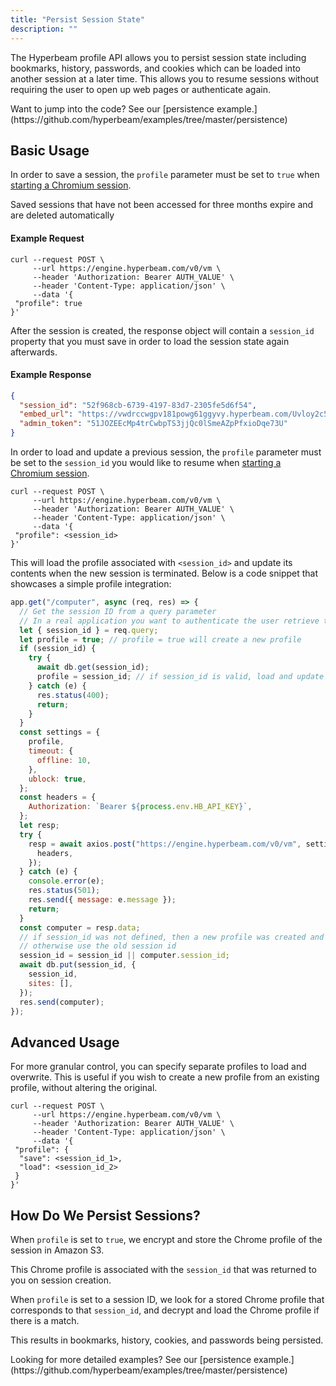 ```yaml
---
title: "Persist Session State"
description: ""
---
```


The Hyperbeam profile API allows you to persist session state including bookmarks, history,
passwords, and cookies which can be loaded into another session at a later time. This
allows you to resume sessions without requiring the user to open up web pages or
authenticate again.

<Note>
  Want to jump into the code? See our [persistence
  example.](https://github.com/hyperbeam/examples/tree/master/persistence)
</Note>

## Basic Usage

In order to save a session, the `profile` parameter must be set to `true` when
[starting a Chromium session](/rest-api/dispatch/start-chromium-session).

<Warning>Saved sessions that have not been accessed for three months expire and are deleted automatically</Warning>

#### Example Request

```curl
curl --request POST \
     --url https://engine.hyperbeam.com/v0/vm \
     --header 'Authorization: Bearer AUTH_VALUE' \
     --header 'Content-Type: application/json' \
     --data '{
 "profile": true
}'
```

After the session is created, the response object will contain a `session_id` property that you must save
in order to load the session state again afterwards.

#### Example Response

```json
{
  "session_id": "52f968cb-6739-4197-83d7-2305fe5d6f54",
  "embed_url": "https://vwdrccwgpv181powg61ggyvy.hyperbeam.com/Uvloy2c5QZeD1yMF_l1vVA?token=c8iw3SmQglOU0ugfLr3dWY2LalSKI_WOGUldEt8knbw",
  "admin_token": "51JOZEEcMp4trCwbpTS3jjQc0lSmeAZpPfxioDqe73U"
}
```

In order to load and update a previous session, the `profile` parameter must be set to the `session_id` you would like to resume
when [starting a Chromium session](/rest-api/dispatch/start-chromium-session).

```curl
curl --request POST \
     --url https://engine.hyperbeam.com/v0/vm \
     --header 'Authorization: Bearer AUTH_VALUE' \
     --header 'Content-Type: application/json' \
     --data '{
 "profile": <session_id>
}'
```

This will load the profile associated with `<session_id>` and update its contents when the new session is terminated. Below is a code snippet that showcases a simple profile integration:

```js
app.get("/computer", async (req, res) => {
  // Get the session ID from a query parameter
  // In a real application you want to authenticate the user retrieve the session ID from your database
  let { session_id } = req.query; 
  let profile = true; // profile = true will create a new profile
  if (session_id) {
    try {
      await db.get(session_id);
      profile = session_id; // if session_id is valid, load and update the profile tied to that id
    } catch (e) {
      res.status(400);
      return;
    }
  }
  const settings = {
    profile,
    timeout: {
      offline: 10,
    },
    ublock: true,
  };
  const headers = {
    Authorization: `Bearer ${process.env.HB_API_KEY}`,
  };
  let resp;
  try {
    resp = await axios.post("https://engine.hyperbeam.com/v0/vm", settings, {
      headers,
    });
  } catch (e) {
    console.error(e);
    res.status(501);
    res.send({ message: e.message });
    return;
  }
  const computer = resp.data;
  // if session_id was not defined, then a new profile was created and we want to store the session id tied to the new profile
  // otherwise use the old session id
  session_id = session_id || computer.session_id; 
  await db.put(session_id, {
    session_id,
    sites: [],
  });
  res.send(computer);
});
```

## Advanced Usage

For more granular control, you can specify separate profiles to load and overwrite. This is useful if you wish to create a new profile from an existing profile, without altering the original.

```curl
curl --request POST \
     --url https://engine.hyperbeam.com/v0/vm \
     --header 'Authorization: Bearer AUTH_VALUE' \
     --header 'Content-Type: application/json' \
     --data '{
 "profile": {
  "save": <session_id_1>,
  "load": <session_id_2>
 }
}'
```

## How Do We Persist Sessions?

When `profile` is set to `true`, we encrypt and store the Chrome profile of the session in Amazon S3.

This Chrome profile is associated with the `session_id` that was returned to you on session creation.

When `profile` is set to a session ID, we look for a stored Chrome profile that corresponds to that `session_id`, and decrypt and
load the Chrome profile if there is a match.

This results in bookmarks, history, cookies, and passwords being persisted.

<Note>
  Looking for more detailed examples? See our [persistence
  example.](https://github.com/hyperbeam/examples/tree/master/persistence)
</Note>

